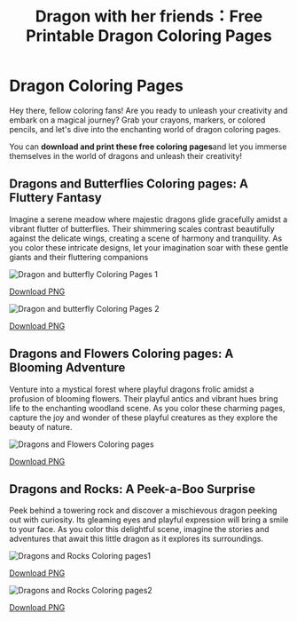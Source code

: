 ﻿---
title: 'Dragon with her friends：Free Printable Dragon Coloring Pages'
description: 'On these pages, discover a world of dragons and butterflies, flowers, knights, and more, waiting to be brought to life with your colors.'
pubDate: 'Jul 04 2024'
heroImage: '../../assets/images/cute dragon with flowers 0415.jpg'
category: 'Middle Dragon coloring pages'
tags:
  ['Coloring pages', 'Dragon coloring pages', 'Middle Dragon coloring pages', 'Free coloring pages']
---

# Dragon Coloring Pages

Hey there, fellow coloring fans! Are you ready to unleash your creativity
and embark on a magical journey? Grab your crayons, markers, or colored pencils,
and let's dive into the enchanting world of dragon coloring pages.

You can **download and print these free coloring pages**and
let you immerse themselves in the world of dragons and unleash their creativity!

## Dragons and Butterflies Coloring pages: A Fluttery Fantasy

Imagine a serene meadow where majestic dragons glide gracefully amidst a vibrant flutter of
butterflies. Their shimmering scales contrast beautifully against the delicate wings,
creating a scene of harmony and tranquility. As you color these intricate designs,
let your imagination soar with these gentle giants and their fluttering companions

![Dragon and butterfly Coloring Pages 1](https://i.ibb.co/68WLSV1/dragon-with-butterfly-2.png 'Dragon and  butterfly Coloring Pages 1')

[Download PNG](https://www.mediafire.com/view/ousqkph1a05shdk/dragon_with_butterfly_2.png/file 'Dragon and  butterfly Coloring Pages 1')

![Dragon and butterfly Coloring Pages 2](https://i.ibb.co/Gkcvb3Y/dragon-with-butterfly.png 'Dragon and butterfly Coloring Pages 2')

[Download PNG](https://www.mediafire.com/view/0s4gsva2tlgqk4f/dragon_with_butterfly.png/file 'Dragon and butterfly Coloring Pages 2')

## Dragons and Flowers Coloring pages: A Blooming Adventure

Venture into a mystical forest where playful dragons frolic amidst a profusion of blooming
flowers. Their playful antics and vibrant hues bring life to the enchanting woodland scene.
As you color these charming pages, capture the joy and wonder of these playful creatures as
they explore the beauty of nature.

![Dragons and Flowers Coloring pages](https://i.ibb.co/wcHPcsz/cute-dragon-with-flowers.png 'Dragons and Flowers  Coloring pages')

[Download PNG](https://www.mediafire.com/view/xkr6414hial5ces/cute_dragon_with_flowers.png/file 'Dragon and butterfly Coloring Pages 2')

## Dragons and Rocks: A Peek-a-Boo Surprise

Peek behind a towering rock and discover a mischievous dragon peeking out with curiosity.
Its gleaming eyes and playful expression will bring a smile to your face.
As you color this delightful scene, imagine the stories and adventures that await this little
dragon as it explores its surroundings.

![Dragons and Rocks Coloring pages1](https://i.ibb.co/QKQYCsn/dragon-rock.png 'Dragons and Rocks Coloring pages1')

[Download PNG](https://www.mediafire.com/view/xnuanz4zi7hy2e8/dragon_rock.png/file 'Dragons and Rocks Coloring pages1')

![Dragons and Rocks Coloring pages2](https://i.ibb.co/v1Gw96W/dragon-rock-2.png 'Dragons and Rocks Coloring pages2')

[Download PNG](https://www.mediafire.com/view/v3b0ulqxngdgd87/dragon_rock_2.png/file 'Dragons and Rocks Coloring pages2')
